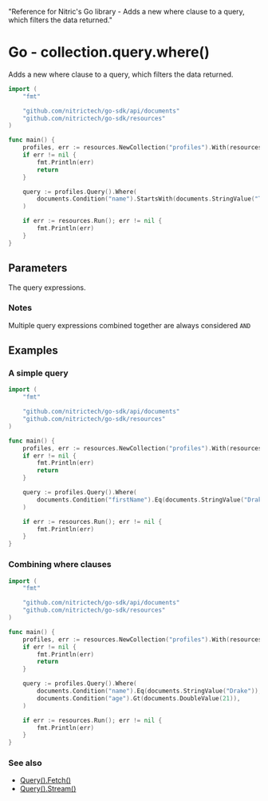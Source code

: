   "Reference for Nitric's Go library - Adds a new where clause to a query, which filters the data returned."

# Go - collection.query.where()

Adds a new where clause to a query, which filters the data returned.

```go
import (
	"fmt"

	"github.com/nitrictech/go-sdk/api/documents"
	"github.com/nitrictech/go-sdk/resources"
)

func main() {
	profiles, err := resources.NewCollection("profiles").With(resources.CollectionReading)
	if err != nil {
		fmt.Println(err)
		return
	}

	query := profiles.Query().Where(
		documents.Condition("name").StartsWith(documents.StringValue("T")),
	)

	if err := resources.Run(); err != nil {
		fmt.Println(err)
	}
}
```

## Parameters

<Properties>
  <Property name="expressions" required type="...QueryExpression">
    The query expressions.
  </Property>
</Properties>

### Notes

Multiple query expressions combined together are always considered `AND`

## Examples

### A simple query

```go
import (
	"fmt"

	"github.com/nitrictech/go-sdk/api/documents"
	"github.com/nitrictech/go-sdk/resources"
)

func main() {
	profiles, err := resources.NewCollection("profiles").With(resources.CollectionReading)
	if err != nil {
		fmt.Println(err)
		return
	}

	query := profiles.Query().Where(
		documents.Condition("firstName").Eq(documents.StringValue("Drake")),
	)

	if err := resources.Run(); err != nil {
		fmt.Println(err)
	}
}
```

### Combining where clauses

```go
import (
	"fmt"

	"github.com/nitrictech/go-sdk/api/documents"
	"github.com/nitrictech/go-sdk/resources"
)

func main() {
	profiles, err := resources.NewCollection("profiles").With(resources.CollectionReading)
	if err != nil {
		fmt.Println(err)
		return
	}

	query := profiles.Query().Where(
		documents.Condition("name").Eq(documents.StringValue("Drake")),
		documents.Condition("age").Gt(documents.DoubleValue(21)),
	)

	if err := resources.Run(); err != nil {
		fmt.Println(err)
	}
}
```

### See also

- [Query().Fetch()](./collection-query-fetch)
- [Query().Stream()](./collection-query-stream)
